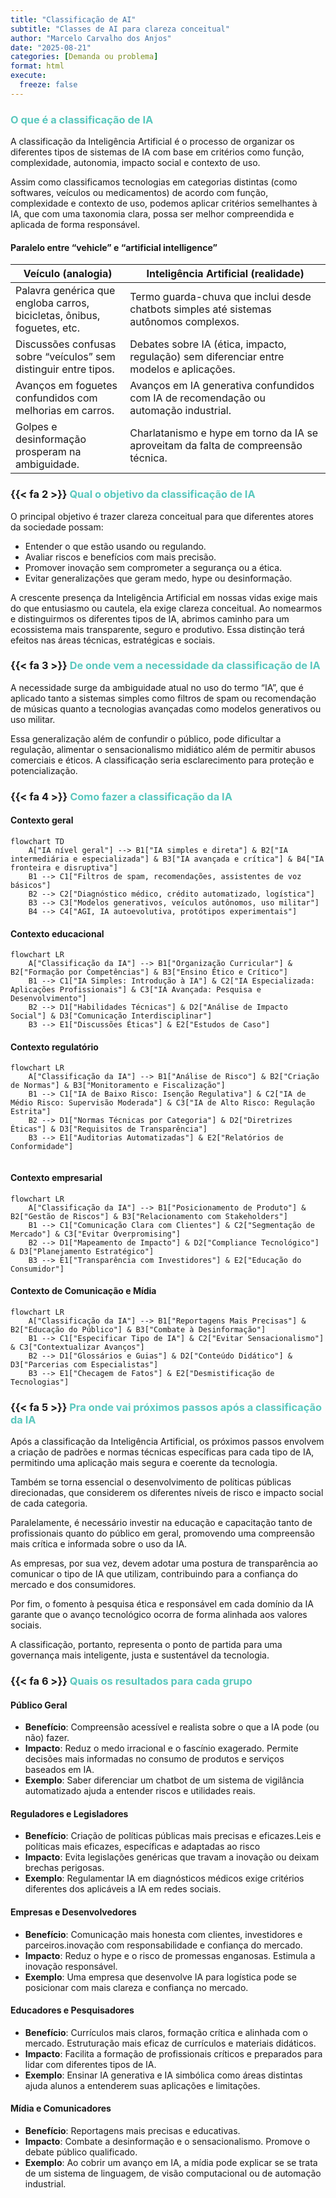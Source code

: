 ```yaml
---
title: "Classificação de AI"
subtitle: "Classes de AI para clareza conceitual"
author: "Marcelo Carvalho dos Anjos"
date: "2025-08-21"
categories: [Demanda ou problema]
format: html
execute: 
  freeze: false
---
```


### [**O que é a classificação de IA**]{style="color: #5AC8BE ;"} 

A classificação da Inteligência Artificial é o processo de organizar os diferentes tipos de sistemas de IA com base em critérios como função, complexidade, autonomia, impacto social e contexto de uso. 

Assim como classificamos tecnologias em categorias distintas (como softwares, veículos ou medicamentos) de acordo com função, complexidade e contexto de uso, podemos aplicar critérios semelhantes à IA, que com uma taxonomia clara, possa ser  melhor compreendida e aplicada de forma responsável.

#### **Paralelo entre "vehicle" e "artificial intelligence"**

| **Veículo** (analogia) | **Inteligência Artificial** (realidade) |
|------------------------|------------------------------------------|
| Palavra genérica que engloba carros, bicicletas, ônibus, foguetes, etc. | Termo guarda-chuva que inclui desde chatbots simples até sistemas autônomos complexos. |
| Discussões confusas sobre "veículos" sem distinguir entre tipos. | Debates sobre IA (ética, impacto, regulação) sem diferenciar entre modelos e aplicações. |
| Avanços em foguetes confundidos com melhorias em carros. | Avanços em IA generativa confundidos com IA de recomendação ou automação industrial. |
| Golpes e desinformação prosperam na ambiguidade. | Charlatanismo e hype em torno da IA se aproveitam da falta de compreensão técnica. |

### {{< fa 2 >}} [**Qual o objetivo da classificação de IA**]{style="color: #5AC8BE ;"} 

O principal objetivo é trazer clareza conceitual para que diferentes atores da sociedade possam:

- Entender o que estão usando ou regulando.
- Avaliar riscos e benefícios com mais precisão.
- Promover inovação sem comprometer a segurança ou a ética.
- Evitar generalizações que geram medo, hype ou desinformação.

A crescente presença da Inteligência Artificial em nossas vidas exige mais do que entusiasmo ou cautela, ela exige clareza conceitual. Ao nomearmos e distinguirmos os diferentes tipos de IA, abrimos caminho para um ecossistema mais transparente, seguro e produtivo. Essa distinção terá efeitos nas áreas técnicas, estratégicas e sociais.

### {{< fa 3 >}} [**De onde vem a necessidade da classificação de IA**]{style="color: #5AC8BE ;"}

A necessidade surge da ambiguidade atual no uso do termo "IA", que é aplicado tanto a sistemas simples como filtros de spam ou recomendação de músicas quanto a tecnologias avançadas como modelos generativos ou uso militar. 

Essa generalização além de confundir o público, pode dificultar a regulação, alimentar o sensacionalismo midiático além de permitir abusos comerciais e éticos. A classificação seria esclarecimento para proteção e potencialização.

### {{< fa 4 >}} [**Como fazer a classificação da IA**]{style="color: #5AC8BE ;"}

#### Contexto geral

```mermaid
flowchart TD
    A["IA nível geral"] --> B1["IA simples e direta"] & B2["IA intermediária e especializada"] & B3["IA avançada e crítica"] & B4["IA fronteira e disruptiva"]
    B1 --> C1["Filtros de spam, recomendações, assistentes de voz básicos"]
    B2 --> C2["Diagnóstico médico, crédito automatizado, logística"]
    B3 --> C3["Modelos generativos, veículos autônomos, uso militar"]
    B4 --> C4["AGI, IA autoevolutiva, protótipos experimentais"]

```

#### Contexto educacional

```mermaid
flowchart LR
    A["Classificação da IA"] --> B1["Organização Curricular"] & B2["Formação por Competências"] & B3["Ensino Ético e Crítico"]
    B1 --> C1["IA Simples: Introdução à IA"] & C2["IA Especializada: Aplicações Profissionais"] & C3["IA Avançada: Pesquisa e Desenvolvimento"]
    B2 --> D1["Habilidades Técnicas"] & D2["Análise de Impacto Social"] & D3["Comunicação Interdisciplinar"]
    B3 --> E1["Discussões Éticas"] & E2["Estudos de Caso"]

```


	
#### Contexto regulatório

```mermaid


flowchart LR
    A["Classificação da IA"] --> B1["Análise de Risco"] & B2["Criação de Normas"] & B3["Monitoramento e Fiscalização"]
    B1 --> C1["IA de Baixo Risco: Isenção Regulativa"] & C2["IA de Médio Risco: Supervisão Moderada"] & C3["IA de Alto Risco: Regulação Estrita"]
    B2 --> D1["Normas Técnicas por Categoria"] & D2["Diretrizes Éticas"] & D3["Requisitos de Transparência"]
    B3 --> E1["Auditorias Automatizadas"] & E2["Relatórios de Conformidade"]


```


	
#### Contexto empresarial

```mermaid
flowchart LR
    A["Classificação da IA"] --> B1["Posicionamento de Produto"] & B2["Gestão de Riscos"] & B3["Relacionamento com Stakeholders"]
    B1 --> C1["Comunicação Clara com Clientes"] & C2["Segmentação de Mercado"] & C3["Evitar Overpromising"]
    B2 --> D1["Mapeamento de Impacto"] & D2["Compliance Tecnológico"] & D3["Planejamento Estratégico"]
    B3 --> E1["Transparência com Investidores"] & E2["Educação do Consumidor"]

```


#### Contexto de Comunicação e Mídia
 
```mermaid
flowchart LR
    A["Classificação da IA"] --> B1["Reportagens Mais Precisas"] & B2["Educação do Público"] & B3["Combate à Desinformação"]
    B1 --> C1["Especificar Tipo de IA"] & C2["Evitar Sensacionalismo"] & C3["Contextualizar Avanços"]
    B2 --> D1["Glossários e Guias"] & D2["Conteúdo Didático"] & D3["Parcerias com Especialistas"]
    B3 --> E1["Checagem de Fatos"] & E2["Desmistificação de Tecnologias"]

```


### {{< fa 5 >}} [**Pra onde vai próximos passos após a classificação da IA**]{style="color: #5AC8BE ;"}

Após a classificação da Inteligência Artificial, os próximos passos envolvem a criação de padrões e normas técnicas específicas para cada tipo de IA, permitindo uma aplicação mais segura e coerente da tecnologia. 

Também se torna essencial o desenvolvimento de políticas públicas direcionadas, que considerem os diferentes níveis de risco e impacto social de cada categoria. 

Paralelamente, é necessário investir na educação e capacitação tanto de profissionais quanto do público em geral, promovendo uma compreensão mais crítica e informada sobre o uso da IA. 

As empresas, por sua vez, devem adotar uma postura de transparência ao comunicar o tipo de IA que utilizam, contribuindo para a confiança do mercado e dos consumidores. 

Por fim, o fomento à pesquisa ética e responsável em cada domínio da IA garante que o avanço tecnológico ocorra de forma alinhada aos valores sociais.

A classificação, portanto, representa o ponto de partida para uma governança mais inteligente, justa e sustentável da tecnologia.

### {{< fa 6 >}} [**Quais os resultados para cada grupo**]{style="color: #5AC8BE ;"}


#### Público Geral 
- **Benefício**: Compreensão acessível e realista sobre o que a IA pode (ou não) fazer.
- **Impacto**: Reduz o medo irracional e o fascínio exagerado. Permite decisões mais informadas no consumo de produtos e serviços baseados em IA.
- **Exemplo**: Saber diferenciar um chatbot de um sistema de vigilância automatizado ajuda a entender riscos e utilidades reais.

#### Reguladores e Legisladores
- **Benefício**: Criação de políticas públicas mais precisas e eficazes.Leis e políticas mais eficazes, específicas e adaptadas ao risco
- **Impacto**: Evita legislações genéricas que travam a inovação ou deixam brechas perigosas.
- **Exemplo**: Regulamentar IA em diagnósticos médicos exige critérios diferentes dos aplicáveis a IA em redes sociais.

#### Empresas e Desenvolvedores
- **Benefício**: Comunicação mais honesta com clientes, investidores e parceiros.inovação com responsabilidade e confiança do mercado.
- **Impacto**: Reduz o hype e o risco de promessas enganosas. Estimula a inovação responsável.
- **Exemplo**: Uma empresa que desenvolve IA para logística pode se posicionar com mais clareza e confiança no mercado.

#### Educadores e Pesquisadores
- **Benefício**: Currículos mais claros, formação crítica e alinhada com o mercado. Estruturação mais eficaz de currículos e materiais didáticos.
- **Impacto**: Facilita a formação de profissionais críticos e preparados para lidar com diferentes tipos de IA.
- **Exemplo**: Ensinar IA generativa e IA simbólica como áreas distintas ajuda alunos a entenderem suas aplicações e limitações.

#### Mídia e Comunicadores
- **Benefício**: Reportagens mais precisas e educativas.
- **Impacto**: Combate a desinformação e o sensacionalismo. Promove o debate público qualificado.
- **Exemplo**: Ao cobrir um avanço em IA, a mídia pode explicar se se trata de um sistema de linguagem, de visão computacional ou de automação industrial.
